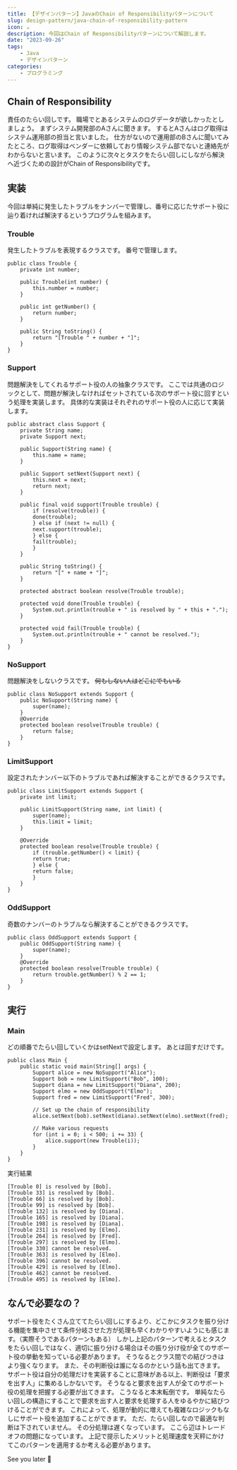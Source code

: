 ```yaml
---
title: 【デザインパターン】JavaのChain of Responsibilityパターンについて
slug: design-pattern/java-chain-of-responsibility-pattern
icon: ☕️
description: 今回はChain of Responsibilityパターンについて解説します。
date: "2023-09-26"
tags:
    - Java
    - デザインパターン
categories:
    - プログラミング
---
```


## Chain of Responsibility

責任のたらい回しです。
職場でとあるシステムのログデータが欲しかったとしましょう。
まずシステム開発部のAさんに聞きます。
するとAさんはログ取得はシステム運用部の担当と言いました。
仕方がないので運用部のBさんに聞いてみたところ、ログ取得はベンダーに依頼しており情報システム部でないと連絡先がわからないと言います。
このように次々とタスクをたらい回しにしながら解決へ近づくための設計がChain of Responsibilityです。

## 実装

今回は単純に発生したトラブルをナンバーで管理し、番号に応じたサポート役に辿り着ければ解決するというプログラムを組みます。

### Trouble

発生したトラブルを表現するクラスです。
番号で管理します。

```java:java
public class Trouble {
    private int number;

    public Trouble(int number) {
        this.number = number;
    }

    public int getNumber() {
        return number;
    }

    public String toString() {
        return "[Trouble " + number + "]";
    }
}
```

### Support

問題解決をしてくれるサポート役の人の抽象クラスです。
ここでは共通のロジックとして、問題が解決しなければセットされている次のサポート役に回すという処理を実装します。
具体的な実装はそれぞれのサポート役の人に応じて実装します。

```java:java
public abstract class Support {
    private String name;
    private Support next;

    public Support(String name) {
        this.name = name;
    }

    public Support setNext(Support next) {
        this.next = next;
        return next;
    }

    public final void support(Trouble trouble) {
        if (resolve(trouble)) {
        done(trouble);
        } else if (next != null) {
        next.support(trouble);
        } else {
        fail(trouble);
        }
    }

    public String toString() {
        return "[" + name + "]";
    }

    protected abstract boolean resolve(Trouble trouble);

    protected void done(Trouble trouble) {
        System.out.println(trouble + " is resolved by " + this + ".");
    }

    protected void fail(Trouble trouble) {
        System.out.println(trouble + " cannot be resolved.");
    }
}
```

### NoSupport

問題解決をしないクラスです。
~~何もしない人はどこにでもいる~~

```java:java
public class NoSupport extends Support {
    public NoSupport(String name) {
        super(name);
    }
    @Override
    protected boolean resolve(Trouble trouble) {
        return false;
    }
}
```

### LimitSupport

設定されたナンバー以下のトラブルであれば解決することができるクラスです。

```java:java
public class LimitSupport extends Support {
    private int limit;

    public LimitSupport(String name, int limit) {
        super(name);
        this.limit = limit;
    }

    @Override
    protected boolean resolve(Trouble trouble) {
        if (trouble.getNumber() < limit) {
        return true;
        } else {
        return false;
        }
    }
}
```

### OddSupport

奇数のナンバーのトラブルなら解決することができるクラスです。

```java:java
public class OddSupport extends Support {
    public OddSupport(String name) {
        super(name);
    }
    @Override
    protected boolean resolve(Trouble trouble) {
        return trouble.getNumber() % 2 == 1;
    }
}
```

## 実行

### Main

どの順番でたらい回していくかはsetNextで設定します。
あとは回すだけです。

```java:java
public class Main {
    public static void main(String[] args) {
        Support alice = new NoSupport("Alice");
        Support bob = new LimitSupport("Bob", 100);
        Support diana = new LimitSupport("Diana", 200);
        Support elmo = new OddSupport("Elmo");
        Support fred = new LimitSupport("Fred", 300);

        // Set up the chain of responsibility
        alice.setNext(bob).setNext(diana).setNext(elmo).setNext(fred);

        // Make various requests
        for (int i = 0; i < 500; i += 33) {
            alice.support(new Trouble(i));
        }
    }
}
```

実行結果

```
[Trouble 0] is resolved by [Bob].
[Trouble 33] is resolved by [Bob].
[Trouble 66] is resolved by [Bob].
[Trouble 99] is resolved by [Bob].
[Trouble 132] is resolved by [Diana].
[Trouble 165] is resolved by [Diana].
[Trouble 198] is resolved by [Diana].
[Trouble 231] is resolved by [Elmo].
[Trouble 264] is resolved by [Fred].
[Trouble 297] is resolved by [Elmo].
[Trouble 330] cannot be resolved.
[Trouble 363] is resolved by [Elmo].
[Trouble 396] cannot be resolved.
[Trouble 429] is resolved by [Elmo].
[Trouble 462] cannot be resolved.
[Trouble 495] is resolved by [Elmo].
```

## なんで必要なの？

サポート役をたくさん立ててたらい回しにするより、どこかにタスクを振り分ける機能を集中させて条件分岐させた方が処理も早くわかりやすいようにも感じます。（実際そうであるパターンもある）
しかし上記のパターンで考えるとタスクをたらい回しではなく、適切に振り分ける場合はその振り分け役が全てのサポート役の挙動を知っている必要があります。
そうなるとクラス間での結びつきはより強くなります。
また、その判断役は誰になるのかという話も出てきます。
サポート役は自分の処理だけを実装することに意味がある以上、判断役は「要求を出す人」に集めるしかないです。
そうなると要求を出す人が全てのサポート役の処理を把握する必要が出てきます。
こうなると本末転倒です。
単純なたらい回しの構造にすることで要求を出す人と要求を処理する人をゆるやかに結びつけることができます。
これによって、処理が動的に増えても複雑なロジックもなしにサポート役を追加することができます。
ただ、たらい回しなので最適な判断は下されていません。
その分処理は遅くなっています。
ここら辺はトレードオフの問題になっています。
上記で提示したメリットと処理速度を天秤にかけてこのパターンを適用するか考える必要があります。

See you later 👋